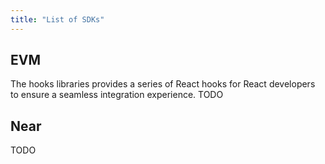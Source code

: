 ```yaml
---
title: "List of SDKs"
---
```


## EVM

<CardGroup cols={2}>
  <Card title="React Hooks SDK" icon="react" color="rgb(20, 158, 202)" href="/sdks/hooks/overview">
    The hooks libraries provides a series of React hooks for React developers to ensure a seamless
    integration experience.
  </Card>

  <Card title="Core SDK" icon="js" color="#f7e018" href="/sdks/core/overview">
    TODO
  </Card>
</CardGroup>

## Near

<Card title="Near SDK" href="/sdks/near/overview">
  TODO
</Card>
